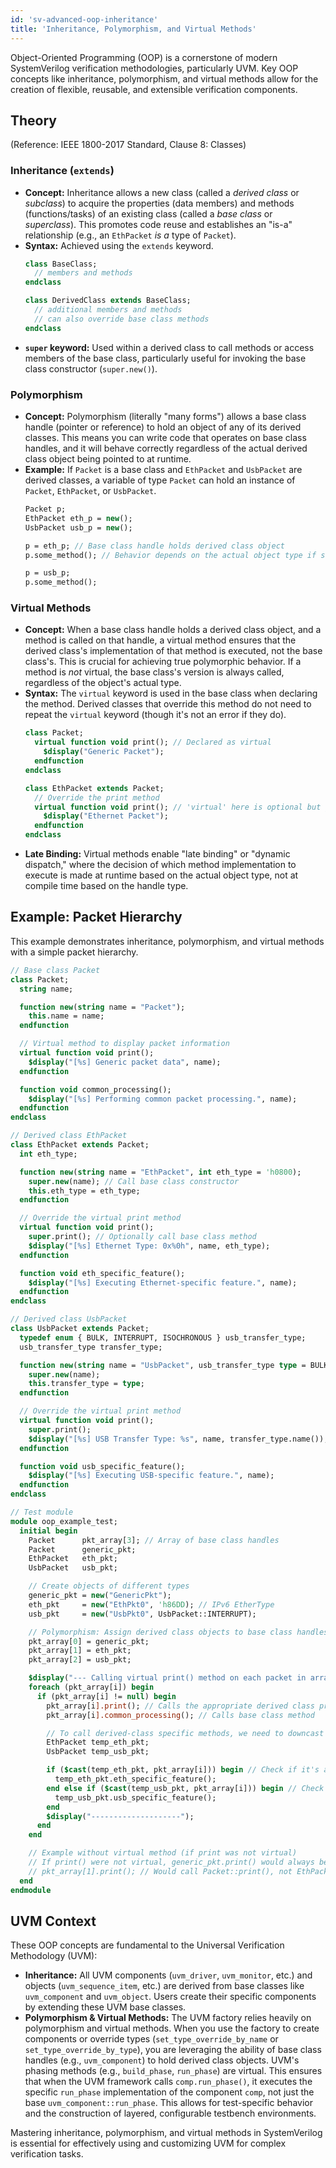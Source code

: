 ```yaml
---
id: 'sv-advanced-oop-inheritance'
title: 'Inheritance, Polymorphism, and Virtual Methods'
---
```


Object-Oriented Programming (OOP) is a cornerstone of modern SystemVerilog verification methodologies, particularly UVM. Key OOP concepts like inheritance, polymorphism, and virtual methods allow for the creation of flexible, reusable, and extensible verification components.

## Theory

(Reference: IEEE 1800-2017 Standard, Clause 8: Classes)

### Inheritance (`extends`)

*   **Concept:** Inheritance allows a new class (called a *derived class* or *subclass*) to acquire the properties (data members) and methods (functions/tasks) of an existing class (called a *base class* or *superclass*). This promotes code reuse and establishes an "is-a" relationship (e.g., an `EthPacket` *is a* type of `Packet`).
*   **Syntax:** Achieved using the `extends` keyword.
    ```systemverilog
    class BaseClass;
      // members and methods
    endclass

    class DerivedClass extends BaseClass;
      // additional members and methods
      // can also override base class methods
    endclass
    ```
*   **`super` keyword:** Used within a derived class to call methods or access members of the base class, particularly useful for invoking the base class constructor (`super.new()`).

### Polymorphism

*   **Concept:** Polymorphism (literally "many forms") allows a base class handle (pointer or reference) to hold an object of any of its derived classes. This means you can write code that operates on base class handles, and it will behave correctly regardless of the actual derived class object being pointed to at runtime.
*   **Example:** If `Packet` is a base class and `EthPacket` and `UsbPacket` are derived classes, a variable of type `Packet` can hold an instance of `Packet`, `EthPacket`, or `UsbPacket`.
    ```systemverilog
    Packet p;
    EthPacket eth_p = new();
    UsbPacket usb_p = new();

    p = eth_p; // Base class handle holds derived class object
    p.some_method(); // Behavior depends on the actual object type if some_method is virtual

    p = usb_p;
    p.some_method();
    ```

### Virtual Methods

*   **Concept:** When a base class handle holds a derived class object, and a method is called on that handle, a virtual method ensures that the derived class's implementation of that method is executed, not the base class's. This is crucial for achieving true polymorphic behavior. If a method is *not* virtual, the base class's version is always called, regardless of the object's actual type.
*   **Syntax:** The `virtual` keyword is used in the base class when declaring the method. Derived classes that override this method do not need to repeat the `virtual` keyword (though it's not an error if they do).
    ```systemverilog
    class Packet;
      virtual function void print(); // Declared as virtual
        $display("Generic Packet");
      endfunction
    endclass

    class EthPacket extends Packet;
      // Override the print method
      virtual function void print(); // 'virtual' here is optional but good practice
        $display("Ethernet Packet");
      endfunction
    endclass
    ```
*   **Late Binding:** Virtual methods enable "late binding" or "dynamic dispatch," where the decision of which method implementation to execute is made at runtime based on the actual object type, not at compile time based on the handle type.

## Example: Packet Hierarchy

This example demonstrates inheritance, polymorphism, and virtual methods with a simple packet hierarchy.

```systemverilog
// Base class Packet
class Packet;
  string name;

  function new(string name = "Packet");
    this.name = name;
  endfunction

  // Virtual method to display packet information
  virtual function void print();
    $display("[%s] Generic packet data", name);
  endfunction

  function void common_processing();
    $display("[%s] Performing common packet processing.", name);
  endfunction
endclass

// Derived class EthPacket
class EthPacket extends Packet;
  int eth_type;

  function new(string name = "EthPacket", int eth_type = 'h0800);
    super.new(name); // Call base class constructor
    this.eth_type = eth_type;
  endfunction

  // Override the virtual print method
  virtual function void print();
    super.print(); // Optionally call base class method
    $display("[%s] Ethernet Type: 0x%0h", name, eth_type);
  endfunction

  function void eth_specific_feature();
    $display("[%s] Executing Ethernet-specific feature.", name);
  endfunction
endclass

// Derived class UsbPacket
class UsbPacket extends Packet;
  typedef enum { BULK, INTERRUPT, ISOCHRONOUS } usb_transfer_type;
  usb_transfer_type transfer_type;

  function new(string name = "UsbPacket", usb_transfer_type type = BULK);
    super.new(name);
    this.transfer_type = type;
  endfunction

  // Override the virtual print method
  virtual function void print();
    super.print();
    $display("[%s] USB Transfer Type: %s", name, transfer_type.name());
  endfunction

  function void usb_specific_feature();
    $display("[%s] Executing USB-specific feature.", name);
  endfunction
endclass

// Test module
module oop_example_test;
  initial begin
    Packet      pkt_array[3]; // Array of base class handles
    Packet      generic_pkt;
    EthPacket   eth_pkt;
    UsbPacket   usb_pkt;

    // Create objects of different types
    generic_pkt = new("GenericPkt");
    eth_pkt     = new("EthPkt0", 'h86DD); // IPv6 EtherType
    usb_pkt     = new("UsbPkt0", UsbPacket::INTERRUPT);

    // Polymorphism: Assign derived class objects to base class handles
    pkt_array[0] = generic_pkt;
    pkt_array[1] = eth_pkt;
    pkt_array[2] = usb_pkt;

    $display("--- Calling virtual print() method on each packet in array ---");
    foreach (pkt_array[i]) begin
      if (pkt_array[i] != null) begin
        pkt_array[i].print(); // Calls the appropriate derived class print()
        pkt_array[i].common_processing(); // Calls base class method

        // To call derived-class specific methods, we need to downcast safely
        EthPacket temp_eth_pkt;
        UsbPacket temp_usb_pkt;

        if ($cast(temp_eth_pkt, pkt_array[i])) begin // Check if it's an EthPacket
          temp_eth_pkt.eth_specific_feature();
        end else if ($cast(temp_usb_pkt, pkt_array[i])) begin // Check if it's a UsbPacket
          temp_usb_pkt.usb_specific_feature();
        end
        $display("--------------------");
      end
    end

    // Example without virtual method (if print was not virtual)
    // If print() were not virtual, generic_pkt.print() would always be called.
    // pkt_array[1].print(); // Would call Packet::print(), not EthPacket::print()
  end
endmodule
```

## UVM Context

These OOP concepts are fundamental to the Universal Verification Methodology (UVM):

*   **Inheritance:** All UVM components (`uvm_driver`, `uvm_monitor`, etc.) and objects (`uvm_sequence_item`, etc.) are derived from base classes like `uvm_component` and `uvm_object`. Users create their specific components by extending these UVM base classes.
*   **Polymorphism & Virtual Methods:** The UVM factory relies heavily on polymorphism and virtual methods. When you use the factory to create components or override types (`set_type_override_by_name` or `set_type_override_by_type`), you are leveraging the ability of base class handles (e.g., `uvm_component`) to hold derived class objects. UVM's phasing methods (e.g., `build_phase`, `run_phase`) are virtual. This ensures that when the UVM framework calls `comp.run_phase()`, it executes the specific `run_phase` implementation of the component `comp`, not just the base `uvm_component::run_phase`. This allows for test-specific behavior and the construction of layered, configurable testbench environments.

Mastering inheritance, polymorphism, and virtual methods in SystemVerilog is essential for effectively using and customizing UVM for complex verification tasks.
